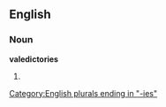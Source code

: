 ==English==

===Noun===
'''valedictories'''

# {{plural of|[[valedictory]]}}

[[Category:English plurals ending in "-ies"]]